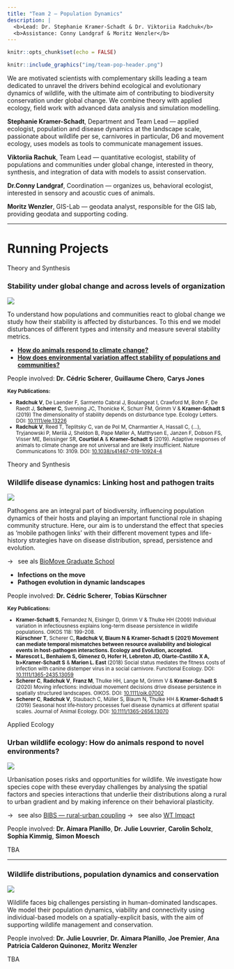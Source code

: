 ```yaml
---
title: "Team 2 — Population Dynamics"
description: |
  <b>Lead: Dr. Stephanie Kramer-Schadt & Dr. Viktoriia Radchuk</b>
  <b>Assistance: Conny Landgraf & Moritz Wenzler</b>
---
```


```r
knitr::opts_chunk$set(echo = FALSE)
```

```r
knitr::include_graphics("img/team-pop-header.png")
```

<div class='highlightbox'>
  <span class='highlight'>
  We are motivated scientists with complementary skills leading a team dedicated to unravel the drivers behind ecological and evolutionary dynamics of wildlife, with the ultimate aim of contributing to biodiversity conservation under global change. We combine theory with applied ecology, field work with advanced data analysis and simulation modelling.
  </span>
</div>

**Stephanie Kramer-Schadt**, Department and Team Lead —  applied ecologist, population and disease dynamics at the landscape scale, passionate about wildlife per se, carnivores in particular, D6 and movement ecology, uses models as tools to communicate management issues.

**Viktoriia Rachuk**, Team Lead —  quantitative ecologist, stability of populations and communities under global change, interested in theory, synthesis, and integration of data with models to assist conservation.

**Dr.Conny Landgraf**, Coordination — organizes us, behavioral ecologist, interested in sensory and acoustic cues of animals.

**Moritz Wenzler**, GIS-Lab — geodata analyst, responsible for the GIS lab, providing geodata and supporting coding.

---

# Running Projects

<div class='headerbox'><hbox>Theory and Synthesis</hbox></div>

### Stability under global change and across levels of organization

![](img/team-pop-stability.png)

To understand how populations and communities react to global change we study how their stability is affected by disturbances. To this end we model disturbances of different types and intensity and measure several stability metrics.

* [**How do animals respond to climate change?**](proj-pop-stab-1.html)
* [**How does environmental variation affect stability of populations and communities?**](proj-pop-stab-2.html)

People involved: **Dr. Cédric Scherer**, **Guillaume Chero**, **Carys Jones**

<small>
  <b>Key Publications:</b>
  <ul>
    <li><b>Radchuk V</b>, De Laender F, Sarmento Cabral J, Boulangeat I, Crawford M, Bohn F, De Raedt J, <b>Scherer C</b>, Svenning JC, Thonicke K, Schurr FM, Grimm V & <b>Kramer‐Schadt S</b> (2019) The dimensionality of stability depends on disturbance type. Ecology Letters. DOI: <a href='https://doi.org/10.1111/ele.13226'>10.1111/ele.13226</a></li>
   <li><b>Radchuk V</b>, Reed T, Teplitsky C, van de Pol M, Charmantier A, Hassall C, (…), Tryjanowski P, Merilä J, Sheldon B, Pape Møller A, Matthysen E, Janzen F, Dobson FS,  Visser ME, Beissinger SR, <b>Courtiol A</b> & <b>Kramer-Schadt S</b> (2019). Adaptive responses of animals to climate change are not universal and are likely insufficient. Nature Communications 10: 3109. DOI: <a href='https://doi.org/10.1038/s41467-019-10924-4'>10.1038/s41467-019-10924-4</a></li>  
   </ul>
</small>

<div class='headerbox'><hbox>Theory and Synthesis</hbox></div>

### Wildlife disease dynamics: Linking host and pathogen traits

![](img/team-pop-disease.png)

Pathogens are an integral part of biodiversity, influencing population dynamics of their hosts and playing an important functional role in shaping community structure. Here, our aim is to understand the effect that species as ‘mobile pathogen links’ with their different movement types and life-history strategies have on disease distribution, spread, persistence and evolution. 

&rarr;&ensp; see als [BioMove Graduate School](https://www.bio-move.org/)

* **Infections on the move**
* **Pathogen evolution in dynamic landscapes**

People involved: **Dr. Cédric Scherer**, **Tobias Kürschner**

<small>
  <b>Key Publications:</b>
  <ul>
    <li><b>Kramer-Schadt S</b>, Fernandez N, Eisinger D, Grimm V & Thulke HH (2009) Individual variation in infectiousness explains long-term disease persistence in wildlife populations. OIKOS 118: 199-208.</li>
    </li><b>Kürschner T</b>, </b>Scherer C<b>, <b>Radchuk V</b>, Blaum N & <b>Kramer-Schadt S</b> (2021) Movement can mediate temporal mismatches between resource availability and biological events in host-pathogen interactions. Ecology and Evolution, accepted.
  <li><b>Marescot L</b>, <b>Benhaiem S</b>, Gimenez O, <b>Hofer H</b>, Lebreton JD, Olarte-Castillo X A, b>Kramer-Schadt S</b> & <b>Marion L. East</b> (2018) Social status mediates the fitness costs of infection with canine distemper virus in a social carnivore. Functional Ecology. DOI: <a href='https://doi.org/10.1111/1365-2435.13059'>10.1111/1365-2435.13059</a></li>
  <li><b>Scherer C</b>, <b>Radchuk V</b>, <b>Franz M</b>, Thulke HH, Lange M, Grimm V & <b>Kramer‐Schadt S</b> (2020) Moving infections: individual movement decisions drive disease persistence in spatially structured landscapes. OIKOS. DOI: <a href='https://doi.org/10.1111/oik.07002'>10.1111/oik.07002</a></li>
  <li><b>Scherer C</b>, <b>Radchuk V</b>, Staubach C, Müller S, Blaum N, Thulke HH & <b>Kramer‐Schadt S</b> (2019) Seasonal host life‐history processes fuel disease dynamics at different spatial scales. Journal of Animal Ecology. DOI: <a href='https://doi.org/10.1111/1365-2656.13070'>10.1111/1365-2656.13070</a></li>
   </ul>
</small>

<div class='headerbox'><hbox>Applied Ecology</hbox></div>

### Urban wildlife ecology: How do animals respond to novel environments?

![](img/team-pop-urban.jpg)

Urbanisation poses risks and opportunities for wildlife. We investigate how species cope with these everyday challenges by analysing the spatial factors and species interactions that underlie their distributions along a rural to urban gradient and by making inference on their behavioral plasticity. 

&rarr;&ensp; see also [BIBS — rural-urban coupling](https://www.bbib.org/rural-urban-coupling.html)
&rarr;&ensp; see also [WT Impact](https://www.wtimpact.de/)

People involved: **Dr. Aimara Planillo**, **Dr. Julie Louvrier**, **Carolin Scholz**, **Sophia Kimmig**, **Simon Moesch**

TBA

---

### Wildlife distributions, population dynamics and conservation

![](img/team-pop-wildlife.jpg)

Wildlife faces big challenges persisting in human-dominated landscapes. We model their population dynamics, viability and connectivity using individual-based models on a spatially-explicit basis, with the aim of supporting wildlife management and conservation.

People involved: **Dr. Julie Louvrier**, **Dr. Aimara Planillo**, **Joe Premier**, **Ana Patricia Calderon Quinonez**, **Moritz Wenzler**

TBA